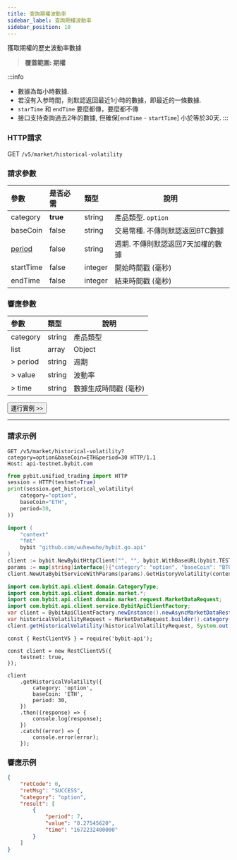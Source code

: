 ```yaml
---
title: 查詢期權波動率
sidebar_label: 查詢期權波動率
sidebar_position: 10
---
```


獲取期權的歷史波動率數據
> **覆蓋範圍: 期權**

:::info
* 數據為每小時數據.
* 若沒有入参時間，則默認返回最近1小時的數據，即最近的一條數據.
* `starTime` 和 `endTime` 要麼都傳，要麼都不傳
* 接口支持查詢過去2年的數據, 但確保[`endTime` - `startTime`] 小於等於30天.
:::

### HTTP請求
GET `/v5/market/historical-volatility`

### 請求參數
| 參數 | 是否必需 | 類型 | 說明|
|:----- |:-------|:-----|------ |
|category |**true** |string |產品類型. `option` |
|baseCoin |false |string |交易幣種. 不傳則默認返回BTC數據|
|[period](../enum#optionperiod) |false |string |週期. 不傳則默認返回7天加權的數據|
|startTime |false |integer |開始時間戳 (毫秒) |
|endTime |false |integer |結束時間戳 (毫秒) |

### 響應參數
| 參數 | 類型 | 說明|
|:----- |:-----|----- |
|category |string |產品類型 |
|list |array |Object |
|> period |string |週期 |
|> value |string |波動率 |
|> time |string |數據生成時間戳 (毫秒) |

<a href="/api-explorer/v5/market/iv"><Button>運行實例 >></Button></a>

---

### 請求示例

<Tabs groupId="programming-languages">
<TabItem value="http" label="HTTP">

```http
GET /v5/market/historical-volatility?category=option&baseCoin=ETH&period=30 HTTP/1.1
Host: api-testnet.bybit.com
```

</TabItem>
<TabItem value="python" label="Python">

```python
from pybit.unified_trading import HTTP
session = HTTP(testnet=True)
print(session.get_historical_volatility(
    category="option",
    baseCoin="ETH",
    period=30,
))
```

</TabItem>
<TabItem value="GO" label="GO">

```go
import (
	"context"
	"fmt"
	bybit "github.com/wuhewuhe/bybit.go.api"
)
client := bybit.NewBybitHttpClient("", "", bybit.WithBaseURL(bybit.TESTNET))
params := map[string]interface{}{"category": "option", "baseCoin": "BTC"}
client.NewUtaBybitServiceWithParams(params).GetHistoryVolatility(context.Background())
```

</TabItem>
<TabItem value="java" label="Java">

```java
import com.bybit.api.client.domain.CategoryType;
import com.bybit.api.client.domain.market.*;
import com.bybit.api.client.domain.market.request.MarketDataRequest;
import com.bybit.api.client.service.BybitApiClientFactory;
var client = BybitApiClientFactory.newInstance().newAsyncMarketDataRestClient();
var historicalVolatilityRequest = MarketDataRequest.builder().category(CategoryType.OPTION).optionPeriod(7).build();
client.getHistoricalVolatility(historicalVolatilityRequest, System.out::println);
```

</TabItem>
<TabItem value="Node" label="Node.js">

```n4js
const { RestClientV5 } = require('bybit-api');

const client = new RestClientV5({
    testnet: true,
});

client
    .getHistoricalVolatility({
        category: 'option',
        baseCoin: 'ETH',
        period: 30,
    })
    .then((response) => {
        console.log(response);
    })
    .catch((error) => {
        console.error(error);
    });
```

</TabItem>
</Tabs>

### 響應示例

```json
{
    "retCode": 0,
    "retMsg": "SUCCESS",
    "category": "option",
    "result": [
        {
            "period": 7,
            "value": "0.27545620",
            "time": "1672232400000"
        }
    ]
}
```
